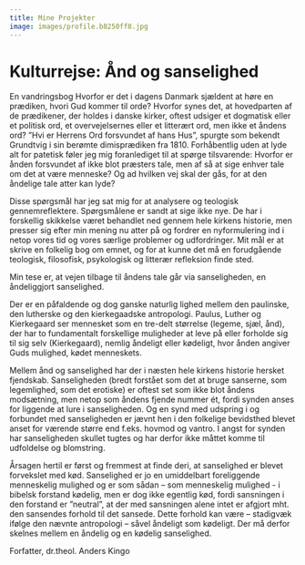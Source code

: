```yaml
---
title: Mine Projekter
image: images/profile.b8250ff8.jpg
---
```


# Kulturrejse: Ånd og sanselighed

En vandringsbog
Hvorfor er det i dagens Danmark sjældent at høre en prædiken, hvori Gud kommer til orde? Hvorfor synes det, at hovedparten af de prædikener, der holdes i danske kirker, oftest udsiger et dogmatisk eller et politisk ord, et overvejelsernes eller et litterært ord, men ikke et åndens ord? ”Hvi er Herrens Ord forsvundet af hans Hus”, spurgte som bekendt Grundtvig i sin berømte dimisprædiken fra 1810. Forhåbentlig uden at lyde alt for patetisk føler jeg mig foranlediget til at spørge tilsvarende: Hvorfor er ånden forsvundet af ikke blot præsters tale, men af så at sige enhver tale om det at være menneske? Og ad hvilken vej skal der gås, for at den åndelige tale atter kan lyde?

Disse spørgsmål har jeg sat mig for at analysere og teologisk gennemreflektere. Spørgsmålene er sandt at sige ikke nye. De har i forskellig skikkelse været behandlet ned gennem hele kirkens historie, men presser sig efter min mening nu atter på og fordrer en nyformulering ind i netop vores tid og vores særlige problemer og udfordringer. Mit mål er at skrive en folkelig bog om emnet, og for at kunne det må en forudgående teologisk, filosofisk, psykologisk og litterær refleksion finde sted.

Min tese er, at vejen tilbage til åndens tale går via sanseligheden, en åndeliggjort sanselighed.

Der er en påfaldende og dog ganske naturlig lighed mellem den paulinske, den lutherske og den kierkegaadske antropologi. Paulus, Luther og Kierkegaard ser mennesket som en tre-delt størrelse (legeme, sjæl, ånd), der har to fundamentalt forskellige muligheder at leve på eller forholde sig til sig selv (Kierkegaard), nemlig åndeligt eller kødeligt, hvor ånden angiver Guds mulighed, kødet menneskets.

Mellem ånd og sanselighed har der i næsten hele kirkens historie hersket fjendskab. Sanseligheden (bredt forstået som det at bruge sanserne, som legemlighed, som det erotiske) er oftest set som ikke blot åndens modsætning, men netop som åndens fjende nummer ét, fordi synden anses for liggende at lure i sanseligheden. Og en synd med udspring i og forbundet med sanseligheden er jævnt hen i den folkelige bevidsthed blevet anset for værende større end f.eks. hovmod og vantro. I angst for synden har sanseligheden skullet tugtes og har derfor ikke måttet komme til udfoldelse og blomstring.

Årsagen hertil er først og fremmest at finde deri, at sanselighed er blevet forvekslet med kød. Sanselighed er jo en umiddelbart foreliggende menneskelig mulighed og er som sådan – som menneskelig mulighed - i bibelsk forstand kødelig, men er dog ikke egentlig kød, fordi sansningen i den forstand er ”neutral”, at der med sansningen alene intet er afgjort mht. den sansendes forhold til det sansede. Dette forhold kan være – stadigvæk ifølge den nævnte antropologi – såvel åndeligt som kødeligt. Der må derfor skelnes mellem en åndelig og en kødelig sanselighed.

Forfatter, dr.theol. Anders Kingo
